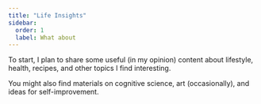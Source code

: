 ```yaml
--- 
title: "Life Insights"
sidebar: 
  order: 1
  label: What about
---
```

To start, I plan to share some useful (in my opinion) content about lifestyle, health, 
recipes, and other topics I find interesting.

You might also find materials on cognitive science, art (occasionally), and ideas for self-improvement.